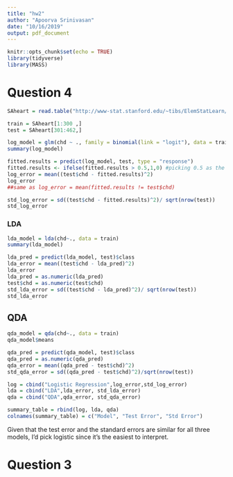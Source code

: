```yaml
---
title: "hw2"
author: "Apoorva Srinivasan"
date: "10/16/2019"
output: pdf_document
---
```


```r
knitr::opts_chunk$set(echo = TRUE)
library(tidyverse)
library(MASS)
```

# Question 4
```r
SAheart = read.table("http://www-stat.stanford.edu/~tibs/ElemStatLearn/datasets/SAheart.data",sep=",",head=T,row.names=1)
```


```r
train = SAheart[1:300 ,]
test = SAheart[301:462,]
```

```r
log_model = glm(chd ~ ., family = binomial(link = "logit"), data = train)
summary(log_model)
```

```r
fitted.results = predict(log_model, test, type = "response")
fitted.results <- ifelse(fitted.results > 0.5,1,0) #picking 0.5 as the boundry
log_error = mean((test$chd - fitted.results)^2) 
log_error
##same as log_error = mean(fitted.results != test$chd)

std_log_error = sd((test$chd - fitted.results)^2)/ sqrt(nrow(test))
std_log_error
```


### LDA

```r
lda_model = lda(chd~., data = train)
summary(lda_model)

```

```r
lda_pred = predict(lda_model, test)$class
lda_error = mean((test$chd - lda_pred)^2) 
lda_error
lda_pred = as.numeric(lda_pred)
test$chd = as.numeric(test$chd)
std_lda_error = sd((test$chd - lda_pred)^2)/ sqrt(nrow(test))
std_lda_error

```

## QDA

```r
qda_model = qda(chd~., data = train)
qda_model$means
```

```r
qda_pred = predict(qda_model, test)$class
qda_pred = as.numeric(qda_pred)
qda_error = mean((qda_pred - test$chd)^2)
std_qda_error = sd((qda_pred - test$chd)^2)/sqrt(nrow(test))
```

```r
log = cbind("Logistic Regression",log_error,std_log_error)
lda = cbind("LDA",lda_error, std_lda_error)
qda = cbind("QDA",qda_error, std_qda_error)

summary_table = rbind(log, lda, qda)
colnames(summary_table) = c("Model", "Test Error", "Std Error") 

```

Given that the test error and the standard errors are similar for all three models, I'd pick logistic since it's the easiest to interpret.


# Question 3


